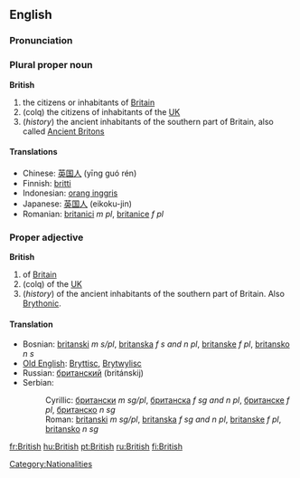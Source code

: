 ==English==

{{rank|school|language|court|752|British|meant|tears|expected}}

===Pronunciation===
{{IPA|/ˈbɹɪʔɪʃ/ ([[:w:Received Pronunciation|RP]]), /ˈbɹɪɾɪʃ/ ([[:w:General American|GA]])}}
{{audio|en-us-british.ogg|Audio (US)}}

===Plural proper noun===
'''British'''

# the citizens or inhabitants of [[Britain]]
# (colq) the citizens of inhabitants of the [[UK]]
# (''history'') the ancient inhabitants of the southern part of Britain, also called [[Ancient Briton]]s

====Translations====
*Chinese: [[英国人]] (yīng guó rén)
*Finnish: [[britti]]
*Indonesian: [[orang inggris]]
*Japanese: [[英国人]] (eikoku-jin)
*Romanian: [[britanici]] ''m pl'', [[britanice]] ''f pl''

===Proper adjective===
'''British'''
# of [[Britain]]
# (colq) of the [[UK]]
# (''history'') of the ancient inhabitants of the southern part of Britain. Also [[Brythonic]].

====Translation====
*Bosnian: [[britanski]] ''m s/pl'', [[britanska]] ''f s and n pl'', [[britanske]] ''f pl'', [[britansko]] ''n s''
*[[Old English]]: [[Bryttisc]], [[Brytwylisc]]
*Russian: [[британский]] (británskij)
*Serbian:
*:Cyrillic: [[британски]] ''m sg/pl'', [[британска]] ''f sg and n pl'', [[британске]] ''f pl'', [[британско]] ''n sg''
*:Roman: [[britanski]] ''m sg/pl'', [[britanska]] ''f sg and n pl'', [[britanske]] ''f pl'', [[britansko]] ''n sg''

[[Category:Nationalities]]

[[fr:British]]
[[hu:British]]
[[pt:British]]
[[ru:British]]
[[fi:British]]